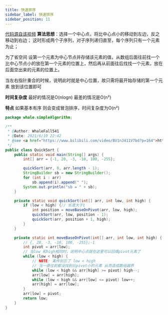 ```yaml
---
title: 快速排序
sidebar_label: 快速排序
sidebar_position: 11
---
```

 

[代码源自该视频](https://www.bilibili.com/video/BV1nJ411V7bd?p=164)
**算法思想**：选择一个中心点，将比中心点小的移动到左边，反之移动到右边；
这时形成两个子序列，对子序列递归直至，每个序列只有一个元素为止；

为了省空间 设第一个元素为中心节点并存储该元素的值，从数组后面往前找一个
比中心节点小的放在第一个元素的位置上，然后再从前面往后找找一个元素，放在
后面空出来的元素的位置上。 

当左右指针重合的时候，说明此时就是中心位置，故只需将最开始存储的第一个元素
放到该位置即可

**时间复杂度** 最好的情况是O(nlogn) 最差的情况是O(n²) 

**特点** 如果基本有序 则会变成冒泡排序，时间复杂度为O(n²)

```java
package whale.simpleAlgorithm;

/**
 * @Author: WhaleFall541
 * @Date: 2021/6/10 22:42
 * @see <a href="https://www.bilibili.com/video/BV1nJ411V7bd?p=164">https://www.bilibili.com/video/BV1nJ411V7bd?p=164</a>
 */
public class QuickSort {
    public static void main(String[] args) {
        int[] arr = {-1, 20, -3, -10, 100, -255};

        quickSort(arr, 0, arr.length - 1);
        StringBuilder sb = new StringBuilder();
        for (int i : arr)
            sb.append(i).append(" ");
        System.out.println("sb = " + sb);
    }

    private static void quickSort(int[] arr, int low, int high) {
        if (low < high) {// 长度大于1
            int position = moveBaseOnPivot(arr, low, high);
            quickSort(arr, low, position - 1);
            quickSort(arr, position + 1, high);
        }
    }

    private static int moveBaseOnPivot(int[] arr, int low, int high) {
        // {, 20, -3, -10, 100, -255};-1
        int pivot = arr[low];
        // 当low 和high相同时，说明中心点就在这里可以回填pivot元素了
        while (low < high) {
            // NOTE: 条件别忘了 low < high
            // 当一直往前都没找到比pivot小的元素 从而造成数组越界
            while (low < high && arr[high] >= pivot) high--;
            arr[low] = arr[high];
            while (low < high && arr[low] <= pivot) low++;
            arr[high] = arr[low];
        }
        arr[low] = pivot;
        return low;
    }
}

```




